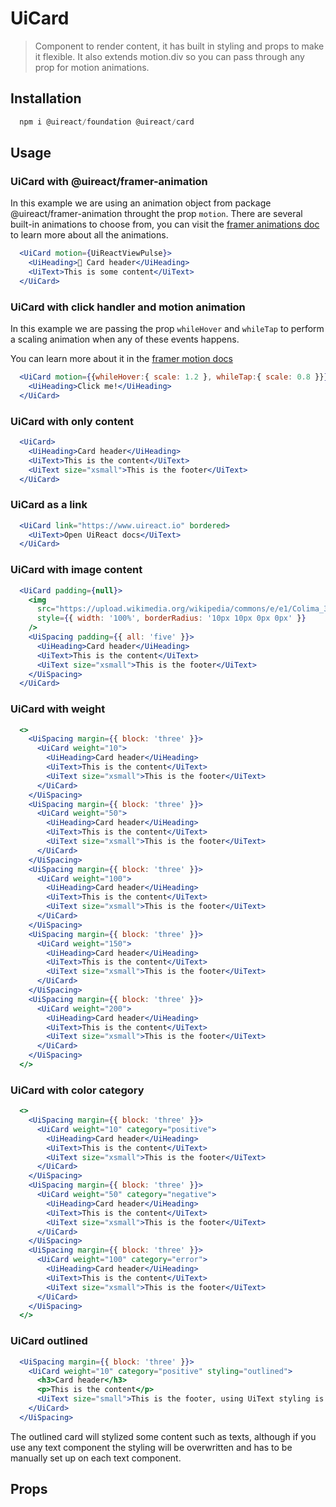 

# UiCard

<Metadata packageName='card' packageJson={packageJson} />

> Component to render content, it has built in styling and props to make it flexible. It also extends motion.div so you can pass through
any prop for motion animations.

## Installation

```js
  npm i @uireact/foundation @uireact/card
```

## Usage

### UiCard with @uireact/framer-animation

In this example we are using an animation object from package @uireact/framer-animation throught the prop `motion`. 
There are several built-in animations to choose from, you can visit the [framer animations doc](./docs/framer-animations) to learn more 
about all the animations.

```jsx live scope={{UiCard, UiHeading, UiText, UiReactViewPulse}}
  <UiCard motion={UiReactViewPulse}>
    <UiHeading>🥵 Card header</UiHeading>
    <UiText>This is some content</UiText>
  </UiCard>
```

### UiCard with click handler and motion animation

In this example we are passing the prop `whileHover` and `whileTap` to perform a scaling animation when any of these events happens.

You can learn more about it in the [framer motion docs](https://www.framer.com/motion/component/)

```jsx live scope={{UiCard, UiHeading}}
  <UiCard motion={{whileHover:{ scale: 1.2 }, whileTap:{ scale: 0.8 }}} clickHandler={(identifier) => console.log(`Card ${identifier} clicked`)} identifier="My-ID">
    <UiHeading>Click me!</UiHeading>
  </UiCard>
```

### UiCard with only content

```jsx live scope={{UiCard, UiHeading, UiText}}
  <UiCard>
    <UiHeading>Card header</UiHeading>
    <UiText>This is the content</UiText>
    <UiText size="xsmall">This is the footer</UiText>
  </UiCard>
```

### UiCard as a link

```jsx live scope={{UiCard, UiText}}
  <UiCard link="https://www.uireact.io" bordered>
    <UiText>Open UiReact docs</UiText>
  </UiCard>
```

### UiCard with image content

```jsx live scope={{UiCard, UiHeading, UiText, UiSpacing}}
  <UiCard padding={null}>
    <img
      src="https://upload.wikimedia.org/wikipedia/commons/e/e1/Colima_360.jpg"
      style={{ width: '100%', borderRadius: '10px 10px 0px 0px' }}
    />
    <UiSpacing padding={{ all: 'five' }}>
      <UiHeading>Card header</UiHeading>
      <UiText>This is the content</UiText>
      <UiText size="xsmall">This is the footer</UiText>
    </UiSpacing>
  </UiCard>
```

### UiCard with weight

```jsx live scope={{UiCard, UiHeading, UiText, UiSpacing}}
  <>
    <UiSpacing margin={{ block: 'three' }}>
      <UiCard weight="10">
        <UiHeading>Card header</UiHeading>
        <UiText>This is the content</UiText>
        <UiText size="xsmall">This is the footer</UiText>
      </UiCard>
    </UiSpacing>
    <UiSpacing margin={{ block: 'three' }}>
      <UiCard weight="50">
        <UiHeading>Card header</UiHeading>
        <UiText>This is the content</UiText>
        <UiText size="xsmall">This is the footer</UiText>
      </UiCard>
    </UiSpacing>
    <UiSpacing margin={{ block: 'three' }}>
      <UiCard weight="100">
        <UiHeading>Card header</UiHeading>
        <UiText>This is the content</UiText>
        <UiText size="xsmall">This is the footer</UiText>
      </UiCard>
    </UiSpacing>
    <UiSpacing margin={{ block: 'three' }}>
      <UiCard weight="150">
        <UiHeading>Card header</UiHeading>
        <UiText>This is the content</UiText>
        <UiText size="xsmall">This is the footer</UiText>
      </UiCard>
    </UiSpacing>
    <UiSpacing margin={{ block: 'three' }}>
      <UiCard weight="200">
        <UiHeading>Card header</UiHeading>
        <UiText>This is the content</UiText>
        <UiText size="xsmall">This is the footer</UiText>
      </UiCard>
    </UiSpacing>
  </>
```

### UiCard with color category

```jsx live scope={{UiCard, UiHeading, UiText, UiSpacing}}
  <>
    <UiSpacing margin={{ block: 'three' }}>
      <UiCard weight="10" category="positive">
        <UiHeading>Card header</UiHeading>
        <UiText>This is the content</UiText>
        <UiText size="xsmall">This is the footer</UiText>
      </UiCard>
    </UiSpacing>
    <UiSpacing margin={{ block: 'three' }}>
      <UiCard weight="50" category="negative">
        <UiHeading>Card header</UiHeading>
        <UiText>This is the content</UiText>
        <UiText size="xsmall">This is the footer</UiText>
      </UiCard>
    </UiSpacing>
    <UiSpacing margin={{ block: 'three' }}>
      <UiCard weight="100" category="error">
        <UiHeading>Card header</UiHeading>
        <UiText>This is the content</UiText>
        <UiText size="xsmall">This is the footer</UiText>
      </UiCard>
    </UiSpacing>
  </>
```

### UiCard outlined

```jsx live scope={{UiCard, UiHeading, UiText, UiSpacing}}
  <UiSpacing margin={{ block: 'three' }}>
    <UiCard weight="10" category="positive" styling="outlined">
      <h3>Card header</h3>
      <p>This is the content</p>
      <UiText size="small">This is the footer, using UiText styling is different.</UiText>
    </UiCard>
  </UiSpacing>
```

The outlined card will stylized some content such as texts, although if you use any text component
the styling will be overwritten and has to be manually set up on each text component.

## Props


